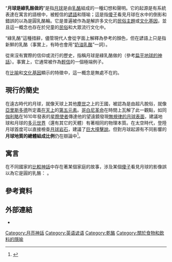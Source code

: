 {{noteTA
|G1=Food
}}
“'''月球是綠乳酪做的'''”是指[[月球|月球]]是由[[起司|乳酪]]組成的一種幻想和聲明。它的起源是有系統表達在寓言的語根中，被輕信的[[諺語|諺語]]和隱喻；這是指[[傻子|傻子]]看見月球在水中的倒影和錯誤的以為是圓乳酪輪。它是普遍被作為是解許多文化的[[型態_(民俗學)|民俗主題]]或[[模因|文化基因]]，並且這一概念也存在於兒童的[[民俗|民俗]]和大眾流行文化中。

“綠乳酪”這種措辭，儘管現代人會從字面上解釋為參考的顏色，但在諺語上只是指新鮮的乳酪（事實上，有時也會用“[[奶油芝士|奶油乳酪]]”一詞）。

從來沒有實際的信仰或流行的歷史，指稱月球是綠乳酪做的（參考[[扁平地球的神話|扁平地球的神話]]）。事實上，它通常被作為[[輕信|輕信]]的一個極端例子。

在[[比喻|比喻]]和[[模因|文化基因]]顯示的特徵中，這一概念是無處不在的。

== 現行的簡史 ==
在遠古時代的月球，就像天球上其他[[塵世|塵世]]之上的王國，被認為是由超凡脫俗，就像[[亞里斯多德|亞里斯多德]]所定義[[在天上|在天上]]的[[乙太|第五元素]]。[[哥白尼革命|哥白尼革命]]在時間上瓦解了此一觀點，如同[[伽利略|伽利略]]在1610年發表的[[星際使者|星際使者]]傳達他的望遠鏡發現[[月面學|無規律的月球表面]]，建議地球和月球的[[多元宇宙|多元世界]]（還有其它的天體）有著相同的物理本質。在太空時代，登陸月球首度可以直接檢查[[月球岩石|月球岩石]]，建議了[[大碰撞說|巨大撞擊說]]。但對月球起源有不同影響的'''月球地質的總體組成比例'''仍在辯論中<ref>{{cite web|title=Moon Formation Theory Challenged by New Study|url=http://news.yahoo.com/moon-formation-theory-challenged-study-160608598.html|accessdate=27 March 2012|date=26 March 2012|publisher=SPACE.com|archive-url=https://web.archive.org/web/20201207000752/https://news.yahoo.com/moon-formation-theory-challenged-study-160608598.html|archive-date=2020-12-07|dead-url=no|first1=Charles Q.|last1=Choi}}</ref>。

== 寓言 ==
在不同國家的[[比較神話|比較神話]]中存在著某個家庭的故事，涉及某個[[沒心思的人_(民俗)|傻子]]看見月球的影像誤以為它是圓的乳酪： 
{{quote|... [[斯洛伐克神話|斯洛伐克故事]]：狐狸引導著狼相信投映在水中反射的月亮是乳酪，而狼嘗試喝光水來吃到乳酪；
[[祖魯神話|祖魯故事]]的鬣狗丟棄骨頭去追逐月球在水中的倒影；

[[奧克西唐語文學作品|加斯柯尼故事]]說一位佃農在月夜下用水潑撒他的[[驢子|驢子]]。一朵雲遮住了月光，而農夫以為驢子讓月光醉倒了，於是殺了這隻驢子，讓月球恢復明亮；

[[土耳其_(民俗)|土耳其故事]]：[[納斯爾丁|Khoja Nasru-'d-Din]]認為月球掉進了井裡，於是用繩子和鍊子把它拖出來。在他的努力下，繩子斷了，使他跌倒，但也看見月球在天空中，於是讚頌真主月亮是安全的；

[[蘇格蘭神話|蘇格蘭的故事]]說狼在反射的月光下用尾巴來捕魚；|G. H. 麥肯奈特<ref name="McKnight">{{Cite journal|title=The Middle English Vox and Wolf|url=https://www.cambridge.org/core/product/identifier/S0030812900002522/type/journal_article|last=McKnight|first=G. H.|date=1908|journal=PMLA/Publications of the Modern Language Association of America|issue=3|doi=10.2307/456797|volume=23|pages=497–509|language=en|issn=0030-8129}}</ref>}}。

== 參考資料 ==
{{reflist}}

== 外部連結 ==
*{{cite web|url=http://www.tvtropes.org/pmwiki/pmwiki.php/Main/CheesyMoon|title=Cheesy Moon|publisher=[[TV_Tropes|TV Tropes]]|accessdate=October 26, 2013|archive-date=2021-01-19|archive-url=https://web.archive.org/web/20210119235137/https://tvtropes.org/pmwiki/pmwiki.php/Main/CheesyMoon|dead-url=no}}

{{月球}}

{{DEFAULTSORT:Moon Is Made Of Green Cheese}}
[[Category:月亮神話|Category:月亮神話]]
[[Category:英语谚语|Category:英语谚语]]
[[Category:乾酪|Category:乾酪]]
[[Category:關於食物和飲料的隱喻|Category:關於食物和飲料的隱喻]]